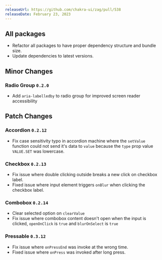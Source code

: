 ```yaml
---
releaseUrl: https://github.com/chakra-ui/zag/pull/538
releaseDate: February 23, 2023
---
```


## All packages

- Refactor all packages to have proper dependency structure and bundle size.
- Update dependencies to latest versions.

## Minor Changes

### Radio Group `0.2.0`

- Add `aria-labelledby` to radio group for improved screen reader accessibility

## Patch Changes

### Accordion `0.2.12`

- Fix case sensitivity typo in accordion machine where the `setValue` function could not send it's data to `value`
  because the `type` prop value `VALUE.SET` was lowercase.

### Checkbox `0.2.13`

- Fix issue where double clicking outside breaks a new click on checkbox label.
- Fixed issue where input element triggers `onBlur` when clicking the checkbox label.

### Combobox `0.2.14`

- Clear selected option on `clearValue`
- Fix issue where combobox content doesn't open when the input is clicked, `openOnClick` is `true` and `blurOnSelect` is
  `true`

### Pressable `0.3.12`

- Fix issue where `onPressEnd` was invoke at the wrong time.
- Fixed issue where `onPress` was invoked after long press.
